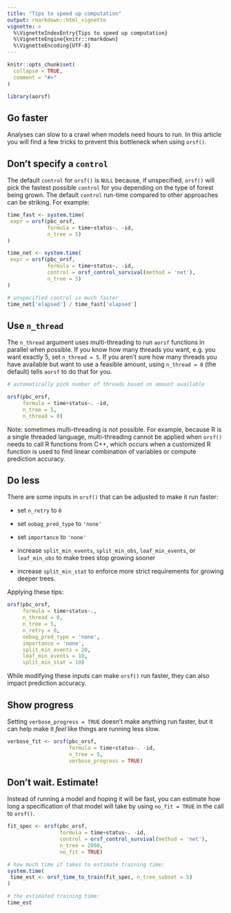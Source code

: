 ```yaml
---
title: "Tips to speed up computation"
output: rmarkdown::html_vignette
vignette: >
  %\VignetteIndexEntry{Tips to speed up computation}
  %\VignetteEngine{knitr::rmarkdown}
  %\VignetteEncoding{UTF-8}
---
```


```r
knitr::opts_chunk$set(
  collapse = TRUE,
  comment = "#>"
)
```

```r
library(aorsf)
```

## Go faster

Analyses can slow to a crawl when models need hours to run. In this article you will find a few tricks to prevent this bottleneck when using `orsf()`.

## Don't specify a `control`

The default `control` for `orsf()` is `NULL` because, if unspecified, `orsf()` will pick the fastest possible `control` for you depending on the type of forest being grown. The default `control` run-time compared to other approaches can be striking. For example:


```r

time_fast <- system.time(
 expr = orsf(pbc_orsf, 
             formula = time+status~. -id, 
             n_tree = 5)
)

time_net <- system.time(
 expr = orsf(pbc_orsf, 
             formula = time+status~. -id, 
             control = orsf_control_survival(method = 'net'), 
             n_tree = 5)
)

# unspecified control is much faster
time_net['elapsed'] / time_fast['elapsed']

```

## Use `n_thread`

The `n_thread` argument uses multi-threading to run `aorsf` functions in parallel when possible. If you know how many threads you want, e.g. you want exactly 5, set `n_thread = 5`. If you aren't sure how many threads you have available but want to use a feasible amount, using `n_thread = 0` (the default) tells `aorsf` to do that for you. 

```r

# automatically pick number of threads based on amount available

orsf(pbc_orsf, 
     formula = time+status~. -id, 
     n_tree = 5,
     n_thread = 0)

```

Note: sometimes multi-threading is not possible. For example, because R is a single threaded language, multi-threading cannot be applied when `orsf()` needs to call R functions from C++, which occurs when a customized R function is used to find linear combination of variables or compute prediction accuracy.

## Do less

There are some inputs in `orsf()` that can be adjusted to make it run faster:

- set `n_retry` to `0` 

- set `oobag_pred_type` to `'none'` 

- set `importance` to `'none'` 

- increase `split_min_events`, `split_min_obs`, `leaf_min_events`, or `leaf_min_obs` to make trees stop growing sooner

- increase `split_min_stat` to enforce more strict requirements for growing deeper trees.

Applying these tips:

```r

orsf(pbc_orsf, 
     formula = time+status~., 
     n_thread = 0, 
     n_tree = 5, 
     n_retry = 0,
     oobag_pred_type = 'none', 
     importance = 'none',
     split_min_events = 20, 
     leaf_min_events = 10,
     split_min_stat = 10)

```

While modifying these inputs can make `orsf()` run faster, they can also impact prediction accuracy. 

## Show progress

Setting `verbose_progress = TRUE` doesn't make anything run faster, but it can help make it *feel* like things are running less slow.

```r

verbose_fit <- orsf(pbc_orsf, 
                    formula = time+status~. -id, 
                    n_tree = 5, 
                    verbose_progress = TRUE)

```

## Don't wait. Estimate!

Instead of running a model and hoping it will be fast, you can estimate how long a specification of that model will take by using `no_fit = TRUE` in the call to `orsf()`.

```r

fit_spec <- orsf(pbc_orsf, 
                 formula = time+status~. -id, 
                 control = orsf_control_survival(method = 'net'), 
                 n_tree = 2000,
                 no_fit = TRUE)

# how much time it takes to estimate training time:
system.time(
 time_est <- orsf_time_to_train(fit_spec, n_tree_subset = 5)
)

# the estimated training time:
time_est

```


